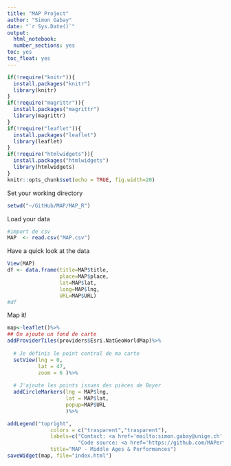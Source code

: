 ```yaml
---
title: "MAP Project"
author: "Simon Gabay"
date: "`r Sys.Date()`"
output:
  html_notebook:
  number_sections: yes
toc: yes
toc_float: yes
---
```

  
```r
if(!require("knitr")){
  install.packages("knitr")
  library(knitr)
}
if(!require("magrittr")){
  install.packages("magrittr")
  library(magrittr)
}
if(!require("leaflet")){
  install.packages("leaflet")
  library(leaflet)
}
if(!require("htmlwidgets")){
  install.packages("htmlwidgets")
  library(htmlwidgets)
}
knitr::opts_chunk$set(echo = TRUE, fig.width=20)
```

Set your working directory

```r
setwd("~/GitHub/MAP/MAP_R")
```

Load your data

```r
#import de csv
MAP  <- read.csv("MAP.csv")
```

Have a quick look at the data

```r
View(MAP)
df <- data.frame(title=MAP$title,
                 place=MAP$place,
                 lat=MAP$lat,
                 long=MAP$lng,
                 URL=MAP$URL)
#df
```

Map it!

```r
map<-leaflet()%>%
## On ajoute un fond de carte
addProviderTiles(providers$Esri.NatGeoWorldMap)%>% 
  
  # Je définis le point central de ma carte
  setView(lng = 0, 
          lat = 47, 
          zoom = 6 )%>%
  
  # J'ajoute les points issues des pièces de Boyer
  addCircleMarkers(lng = MAP$lng, 
                   lat = MAP$lat,
                   popup=MAP$URL
                   )%>%

addLegend("topright", 
              colors = c("trasparent","trasparent"),
              labels=c("Contact: <a href='mailto:simon.gabay@unige.ch' target='_blank'>simon.gabay@unige.ch</a>",
                       "Code source: <a href='https://github.com/MAPerformance' target='_blank'>https://github.com/MAPerformance</a>"),
              title="MAP - Middle Ages & Performances")
saveWidget(map, file="index.html")
```